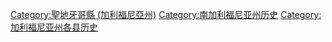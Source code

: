 {{Commons category|加利福尼亞州聖地牙哥縣歷史}}

[[Category:聖地牙哥縣_(加利福尼亞州)|Category:聖地牙哥縣 (加利福尼亞州)]]
[[Category:南加利福尼亚州历史|Category:南加利福尼亚州历史]]
[[Category:加利福尼亚州各县历史|Category:加利福尼亚州各县历史]]